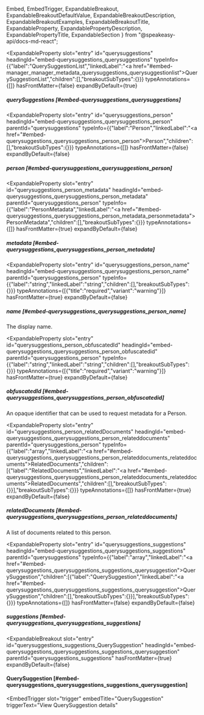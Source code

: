   Embed,
  EmbedTrigger,
  ExpandableBreakout,
  ExpandableBreakoutDefaultValue,
  ExpandableBreakoutDescription,
  ExpandableBreakoutExamples,
  ExpandableBreakoutTitle,
  ExpandableProperty,
  ExpandablePropertyDescription,
  ExpandablePropertyTitle,
  ExpandableSection
} from "@speakeasy-api/docs-md-react";

<ExpandableSection>

<ExpandableProperty
  slot="entry"
  id="querysuggestions"
  headingId="embed-querysuggestions_querysuggestions"
  typeInfo={{"label":"QuerySuggestionList","linkedLabel":"<a href=\"#embed-manager_manager_metadata_querysuggestions_querysuggestionlist\">QuerySuggestionList</a>","children":[],"breakoutSubTypes":{}}}
  typeAnnotations={[]}
  hasFrontMatter={false}
  expandByDefault={true}
>

<ExpandablePropertyTitle slot="title">

##### querySuggestions [#embed-querysuggestions_querysuggestions]

</ExpandablePropertyTitle>

</ExpandableProperty>

<ExpandableProperty
  slot="entry"
  id="querysuggestions_person"
  headingId="embed-querysuggestions_querysuggestions_person"
  parentId="querysuggestions"
  typeInfo={{"label":"Person","linkedLabel":"<a href=\"#embed-querysuggestions_querysuggestions_person_person\">Person</a>","children":[],"breakoutSubTypes":{}}}
  typeAnnotations={[]}
  hasFrontMatter={false}
  expandByDefault={false}
>

<ExpandablePropertyTitle slot="title">

##### person [#embed-querysuggestions_querysuggestions_person]

</ExpandablePropertyTitle>

</ExpandableProperty>

<ExpandableProperty
  slot="entry"
  id="querysuggestions_person_metadata"
  headingId="embed-querysuggestions_querysuggestions_person_metadata"
  parentId="querysuggestions_person"
  typeInfo={{"label":"PersonMetadata","linkedLabel":"<a href=\"#embed-querysuggestions_querysuggestions_person_metadata_personmetadata\">PersonMetadata</a>","children":[],"breakoutSubTypes":{}}}
  typeAnnotations={[]}
  hasFrontMatter={true}
  expandByDefault={false}
>

<ExpandablePropertyTitle slot="title">

##### metadata [#embed-querysuggestions_querysuggestions_person_metadata]

</ExpandablePropertyTitle>

<Embed slot="embed">

<EmbedTrigger slot="trigger" embedTitle="metadata" triggerText="View metadata details">

<Embedmetadata />

</EmbedTrigger>

</Embed>

</ExpandableProperty>

<ExpandableProperty
  slot="entry"
  id="querysuggestions_person_name"
  headingId="embed-querysuggestions_querysuggestions_person_name"
  parentId="querysuggestions_person"
  typeInfo={{"label":"string","linkedLabel":"string","children":[],"breakoutSubTypes":{}}}
  typeAnnotations={[{"title":"required","variant":"warning"}]}
  hasFrontMatter={true}
  expandByDefault={false}
>

<ExpandablePropertyTitle slot="title">

##### name [#embed-querysuggestions_querysuggestions_person_name]

</ExpandablePropertyTitle>

<ExpandablePropertyDescription slot="description">

The display name.

</ExpandablePropertyDescription>

</ExpandableProperty>

<ExpandableProperty
  slot="entry"
  id="querysuggestions_person_obfuscatedId"
  headingId="embed-querysuggestions_querysuggestions_person_obfuscatedid"
  parentId="querysuggestions_person"
  typeInfo={{"label":"string","linkedLabel":"string","children":[],"breakoutSubTypes":{}}}
  typeAnnotations={[{"title":"required","variant":"warning"}]}
  hasFrontMatter={true}
  expandByDefault={false}
>

<ExpandablePropertyTitle slot="title">

##### obfuscatedId [#embed-querysuggestions_querysuggestions_person_obfuscatedid]

</ExpandablePropertyTitle>

<ExpandablePropertyDescription slot="description">

An opaque identifier that can be used to request metadata for a Person.

</ExpandablePropertyDescription>

</ExpandableProperty>

<ExpandableProperty
  slot="entry"
  id="querysuggestions_person_relatedDocuments"
  headingId="embed-querysuggestions_querysuggestions_person_relateddocuments"
  parentId="querysuggestions_person"
  typeInfo={{"label":"array","linkedLabel":"<a href=\"#embed-querysuggestions_querysuggestions_person_relateddocuments_relateddocuments\">RelatedDocuments</a>","children":[{"label":"RelatedDocuments","linkedLabel":"<a href=\"#embed-querysuggestions_querysuggestions_person_relateddocuments_relateddocuments\">RelatedDocuments</a>","children":[],"breakoutSubTypes":{}}],"breakoutSubTypes":{}}}
  typeAnnotations={[]}
  hasFrontMatter={true}
  expandByDefault={false}
>

<ExpandablePropertyTitle slot="title">

##### relatedDocuments [#embed-querysuggestions_querysuggestions_person_relateddocuments]

</ExpandablePropertyTitle>

<ExpandablePropertyDescription slot="description">

A list of documents related to this person.

</ExpandablePropertyDescription>

</ExpandableProperty>

<ExpandableProperty
  slot="entry"
  id="querysuggestions_suggestions"
  headingId="embed-querysuggestions_querysuggestions_suggestions"
  parentId="querysuggestions"
  typeInfo={{"label":"array","linkedLabel":"<a href=\"#embed-querysuggestions_querysuggestions_suggestions_querysuggestion\">QuerySuggestion</a>","children":[{"label":"QuerySuggestion","linkedLabel":"<a href=\"#embed-querysuggestions_querysuggestions_suggestions_querysuggestion\">QuerySuggestion</a>","children":[],"breakoutSubTypes":{}}],"breakoutSubTypes":{}}}
  typeAnnotations={[]}
  hasFrontMatter={false}
  expandByDefault={false}
>

<ExpandablePropertyTitle slot="title">

##### suggestions [#embed-querysuggestions_querysuggestions_suggestions]

</ExpandablePropertyTitle>

</ExpandableProperty>

<ExpandableBreakout
  slot="entry"
  id="querysuggestions_suggestions_QuerySuggestion"
  headingId="embed-querysuggestions_querysuggestions_suggestions_querysuggestion"
  parentId="querysuggestions_suggestions"
  hasFrontMatter={true}
  expandByDefault={false}
>

<ExpandableBreakoutTitle slot="title">

#### QuerySuggestion [#embed-querysuggestions_querysuggestions_suggestions_querysuggestion]

</ExpandableBreakoutTitle>

<ExpandableBreakoutDescription slot="description">

</ExpandableBreakoutDescription>

<ExpandableBreakoutExamples slot="examples">

</ExpandableBreakoutExamples>

<ExpandableBreakoutDefaultValue slot="defaultValue">

</ExpandableBreakoutDefaultValue>

<Embed slot="embed">

<EmbedTrigger
  slot="trigger"
  embedTitle="QuerySuggestion"
  triggerText="View QuerySuggestion details"
>

<Embedquerysuggestion />

</EmbedTrigger>

</Embed>

</ExpandableBreakout>

</ExpandableSection>